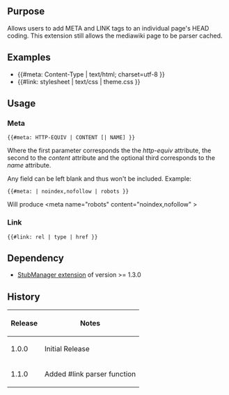 {{Extension
|name        = MetaTags
|status      = stable
|author      = [[user:jldupont|Jean-Lou Dupont]]
|image       =
|version     = 1.1.0
|update      =
|mediawiki   = 1.11, 1.12
|download    = [http://mediawiki.googlecode.com/svn/tags/MetaTags/ SVN]
|readme      =
|changelog   = See SVN ($Id$)
|description = Allows users to add META and LINK tags to an individual page's HEAD coding. This extension still allows the mediawiki page to be parser cached.
|parameters  =
|rights      =
|example     =
}}
== Purpose==
Allows users to add META and LINK tags to an individual page's HEAD coding. This extension still allows the mediawiki page to be parser cached.
== Examples ==
* <nowiki>{{#meta: Content-Type | text/html; charset=utf-8 }}</nowiki>
* <nowiki>{{#link: stylesheet | text/css | theme.css }}</nowiki>

== Usage ==
=== Meta ===
 <nowiki>{{#meta: HTTP-EQUIV | CONTENT [| NAME] }}</nowiki>
Where the first parameter corresponds the the ''http-equiv'' attribute, the second to the ''content'' attribute and the optional third corresponds to the ''name'' attribute.

Any field can be left blank and thus won't be included. Example:
 <nowiki>{{#meta: | noindex,nofollow | robots }}</nowiki>
Will produce <nowiki><meta name="robots" content="noindex,nofollow" ></nowiki>

=== Link ===
 <nowiki>{{#link: rel | type | href }}</nowiki>

== Dependency ==
* [[Extension:StubManager|StubManager extension]] of version >= 1.3.0
{{Pear|MetaTags}}

== History ==
{|class=datatable
! Release !! Notes
|-
| 1.0.0 || Initial Release
|-
| 1.1.0 || Added #link parser function
|}
